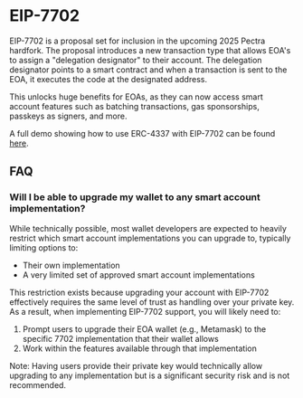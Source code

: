 # EIP-7702

EIP-7702 is a proposal set for inclusion in the upcoming 2025 Pectra hardfork. The proposal introduces a new transaction type that allows EOA's to assign a "delegation designator" to their account. The delegation designator points to a smart contract and when a transaction is sent to the EOA, it executes the code at the designated address.

This unlocks huge benefits for EOAs, as they can now access smart account features such as batching transactions, gas sponsorships, passkeys as signers, and more.

A full demo showing how to use ERC-4337 with EIP-7702 can be found [here](/permissionless/how-to/eip-7702-demo).

## FAQ

### Will I be able to upgrade my wallet to any smart account implementation?

While technically possible, most wallet developers are expected to heavily restrict which smart account implementations you can upgrade to, typically limiting options to:
- Their own implementation
- A very limited set of approved smart account implementations

This restriction exists because upgrading your account with EIP-7702 effectively requires the same level of trust as handling over your private key. As a result, when implementing EIP-7702 support, you will likely need to:

1. Prompt users to upgrade their EOA wallet (e.g., Metamask) to the specific 7702 implementation that their wallet allows
2. Work within the features available through that implementation

Note: Having users provide their private key would technically allow upgrading to any implementation but is a significant security risk and is not recommended.
